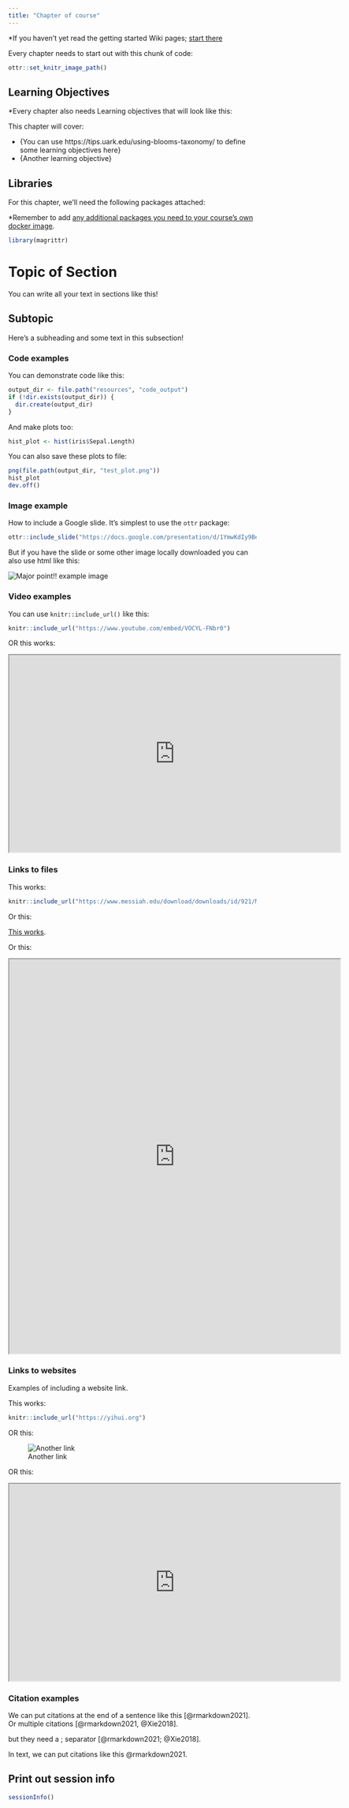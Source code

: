 ```yaml
---
title: "Chapter of course"
---
```


*If you haven't yet read the getting started Wiki pages; [start there](https://github.com/jhudsl/DaSL_Course_Template_Bookdown/wiki/Getting-started)

Every chapter needs to start out with this chunk of code:

```r
ottr::set_knitr_image_path()
```

## Learning Objectives

*Every chapter also needs Learning objectives that will look like this:  

This chapter will cover:  

- {You can use https://tips.uark.edu/using-blooms-taxonomy/ to define some learning objectives here}
- {Another learning objective}

## Libraries

For this chapter, we'll need the following packages attached:

*Remember to add [any additional packages you need to your course's own docker image](https://github.com/jhudsl/DaSL_Course_Template_Bookdown/wiki/Using-Docker#starting-a-new-docker-image).

```r
library(magrittr)
```

# Topic of Section

You can write all your text in sections like this!

## Subtopic

Here's a subheading and some text in this subsection!

### Code examples

You can demonstrate code like this:

```r
output_dir <- file.path("resources", "code_output")
if (!dir.exists(output_dir)) {
  dir.create(output_dir)
}
```

And make plots too:

```r
hist_plot <- hist(iris$Sepal.Length)
```

You can also save these plots to file:

```r
png(file.path(output_dir, "test_plot.png"))
hist_plot
dev.off()
```

### Image example


How to include a Google slide. It's simplest to use the `ottr` package:

```r
ottr::include_slide("https://docs.google.com/presentation/d/1YmwKdIy9BeQ3EShgZhvtb3MgR8P6iDX4DfFD65W_gdQ/edit#slide=id.gcc4fbee202_0_141")
```

But if you have the slide or some other image locally downloaded you can also use html like this:

<img src="resources/images/02-chapter_of_course_files/figure-html//1YmwKdIy9BeQ3EShgZhvtb3MgR8P6iDX4DfFD65W_gdQ_gcc4fbee202_0_141.png" title="Major point!! example image" alt="Major point!! example image" style="display: block; margin: auto;" />


### Video examples

You can use `knitr::include_url()` like this:

```r
knitr::include_url("https://www.youtube.com/embed/VOCYL-FNbr0")
```

OR this works:

<iframe src="https://www.youtube.com/embed/VOCYL-FNbr0" width="672" height="400px"></iframe>

### Links to files

This works:

```r
knitr::include_url("https://www.messiah.edu/download/downloads/id/921/Microaggressions_in_the_Classroom.pdf", height = "800px")
```

Or this:

[This works](https://www.messiah.edu/download/downloads/id/921/Microaggressions_in_the_Classroom.pdf).

Or this:

<iframe src="https://www.messiah.edu/download/downloads/id/921/Microaggressions_in_the_Classroom.pdf" width="672" height="800px"></iframe>

### Links to websites

Examples of including a website link.

This works:

```r
knitr::include_url("https://yihui.org")
```

OR this:

![Another link](https://yihui.org)

OR this:

<iframe src="https://yihui.org" width="672" height="400px"></iframe>

### Citation examples

We can put citations at the end of a sentence like this [@rmarkdown2021].
Or multiple citations [@rmarkdown2021, @Xie2018].

but they need a ; separator [@rmarkdown2021; @Xie2018].

In text, we can put citations like this @rmarkdown2021.

## Print out session info

```r
sessionInfo()
```
